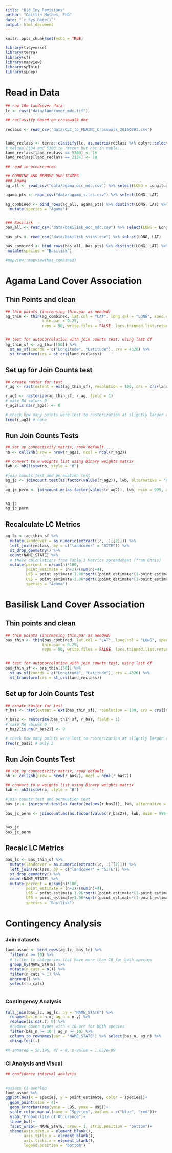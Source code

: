 ```yaml
---
title: "Bio Inv Revisions"
author: "Caitlin Mothes, PhD"
date: "`r Sys.Date()`"
output: html_document
---
```


```r
knitr::opts_chunk$set(echo = TRUE)

library(tidyverse)
library(terra)
library(sf)
library(mapview)
library(spThin)
library(spdep)
```

# Read in Data

```r
## raw 10m landcover data
lc <- rast("data/landcover_mdc.tif")

## reclassify based on crosswalk doc

reclass <- read_csv("data/CLC_to_FNAINC_Crosswalk_20160701.csv")


land_reclass <- terra::classify(lc, as.matrix(reclass %>% dplyr::select(SITE, reclass)))
# values 2134 and 5300 in raster but not in table...
land_reclass[land_reclass == 5300] <- 16
land_reclass[land_reclass == 2134] <- 10

## read in occurrences

## COMBINE AND REMOVE DUPLICATES
### Agama
ag_all <- read_csv("data/agama_occ_mdc.csv") %>% select(LONG = Longitude, LAT = Latitude)

agama_pts <- read_csv("data/agama_sites.csv") %>% select(LONG, LAT) 

ag_combined <- bind_rows(ag_all, agama_pts) %>% distinct(LONG, LAT) %>% 
  mutate(species = "Agama")


### Basilisk
bas_all <- read_csv("data/basilisk_occ_mdc.csv") %>% select(LONG = Longitude, LAT = Latitude)

bas_pts <- read_csv("data/basilisk_sites.csv") %>% select(LONG, LAT)

bas_combined <- bind_rows(bas_all, bas_pts) %>% distinct(LONG, LAT) %>% 
 mutate(species = "Basilisk")

#mapview::mapview(bas_combined)

```

# Agama Land Cover Association

## Thin Points and clean

```r
## thin points (increasing thin.par as needed)
ag_thin <- thin(ag_combined, lat.col = "LAT", long.col = "LONG", spec.col = "species",
                thin.par = 0.25,
                reps = 50, write.files = FALSE, locs.thinned.list.return = TRUE)


## test for autocorrelation with join counts test, using last df
ag_thin_sf <- ag_thin[[50]] %>%
  st_as_sf(coords = c("Longitude", "Latitude"), crs = 4326) %>% 
  st_transform(crs = st_crs(land_reclass))
```

## Set up for Join Counts test

```r
## create raster for test
r_ag <- rast(extent = ext(ag_thin_sf), resolution = 100, crs = crs(land_reclass))

r_ag2 <- rasterize(ag_thin_sf, r_ag, field = 1)
# make NA values 0
r_ag2[is.na(r_ag2)] <- 0

# check how many points were lost to rasterization at slightly larger res
freq(r_ag2) # none
```

## Run Join Counts Tests

```r
## set up connectivity matrix, rook default
nb <- cell2nb(nrow = nrow(r_ag2), ncol = ncol(r_ag2))

## convert to w weights list using Binary weights matrix
lwb <- nb2listw(nb, style = "B")

#join counts test and permuation test
ag_jc <- joincount.test(as.factor(values(r_ag2)), lwb, alternative = "greater")

ag_jc_perm <- joincount.mc(as.factor(values(r_ag2)), lwb, nsim = 999, alternative = "greater")


ag_jc
ag_jc_perm
```

## Recalculate LC Metrics

```r
ag_lc <- ag_thin_sf %>% 
  mutate(landcover = as.numeric(extract(lc, .)[[2]])) %>%
  left_join(reclass, by = c("landcover" = "SITE")) %>% 
  st_drop_geometry() %>% 
  count(NAME_STATE) %>% 
  # these calculations from Table 3 Metrics spreadsheet (from Chris)
  mutate(percent = n/sum(n)*100,
         point_estimate = (n+2)/(sum(n)+4),
         L95 = point_estimate-1.96*sqrt((point_estimate*(1-point_estimate))/(sum(n)+4)),
         U95 = point_estimate+1.96*sqrt((point_estimate*(1-point_estimate))/(sum(n)+4)),
         species = "Agama")


```

# Basilisk Land Cover Association

## Thin points and clean

```r
## thin points (increasing thin.par as needed)
bas_thin <- thin(bas_combined, lat.col = "LAT", long.col = "LONG", spec.col = "species",
                thin.par = 0.25,
                reps = 50, write.files = FALSE, locs.thinned.list.return = TRUE)


## test for autocorrelation with join counts test, using last df
bas_thin_sf <- bas_thin[[50]] %>%
  st_as_sf(coords = c("Longitude", "Latitude"), crs = 4326) %>% 
  st_transform(crs = st_crs(land_reclass))

```

## Set up for Join Counts Test

```r
## create raster for test
r_bas <- rast(extent = ext(bas_thin_sf), resolution = 100, crs = crs(land_reclass))

r_bas2 <- rasterize(bas_thin_sf, r_bas, field = 1)
# make NA values 0
r_bas2[is.na(r_bas2)] <- 0

# check how many points were lost to rasterization at slightly larger res
freq(r_bas2) # only 2

```

## Run Join Counts Test

```r
## set up connectivity matrix, rook default
nb <- cell2nb(nrow = nrow(r_bas2), ncol = ncol(r_bas2))

## convert to w weights list using Binary weights matrix
lwb <- nb2listw(nb, style = "B")

#join counts test and permuation test
bas_jc <- joincount.test(as.factor(values(r_bas2)), lwb, alternative = "greater")

bas_jc_perm <- joincount.mc(as.factor(values(r_bas2)), lwb, nsim = 999, alternative = "greater")


bas_jc
bas_jc_perm
```

## Recalc LC Metrics

```r
bas_lc <- bas_thin_sf %>% 
  mutate(landcover = as.numeric(extract(lc, .)[[2]])) %>%
  left_join(reclass, by = c("landcover" = "SITE")) %>% 
  st_drop_geometry() %>% 
  count(NAME_STATE) %>% 
  mutate(percent = n/sum(n)*100,
         point_estimate = (n+2)/(sum(n)+4),
         L95 = point_estimate-1.96*sqrt((point_estimate*(1-point_estimate))/(sum(n)+4)),
         U95 = point_estimate+1.96*sqrt((point_estimate*(1-point_estimate))/(sum(n)+4)),
         species = "Basilisk")


```

# Contingency Analysis

### Join datasets

```r
land_assoc <- bind_rows(ag_lc, bas_lc) %>% 
  filter(n >= 10) %>% 
  # filter to categories that have more than 10 for both species
  group_by(NAME_STATE) %>% 
  mutate(n_cats = n()) %>% 
  filter(n_cats > 1) %>% 
  ungroup() %>% 
  select(-n_cats)
  
```

### Contingency Analysis

```r

full_join(bas_lc, ag_lc, by = "NAME_STATE") %>%
  rename(bas_n = n.x, ag_n = n.y) %>%
  replace(is.na(.), 0) %>%
  #remove cover types with < 10 occ for both species
  filter(bas_n >= 10 | ag_n >= 10) %>% 
  column_to_rownames(var = "NAME_STATE") %>% select(bas_n, ag_n) %>% 
  chisq.test(.) 

#X-squared = 58.196, df = 8, p-value = 1.052e-09


```

### CI Analysis and Visual

```r
## confidence interval analysis

  
#assess CI overlap
land_assoc %>% 
ggplot(aes(x = species, y = point_estimate, color = species))+
  geom_point(size = 4)+
  geom_errorbar(aes(ymin = L95, ymax = U95))+
  scale_color_manual(name = "Species", values = c("blue", "red"))+
  ylab("Probability of Occurence")+
  theme_bw()+
  facet_wrap(~ NAME_STATE, nrow = 1, strip.position = "bottom")+
  theme(axis.text.x = element_blank(),
        axis.title.x = element_blank(),
        axis.ticks.x = element_blank(),
        legend.position = "bottom")
```
